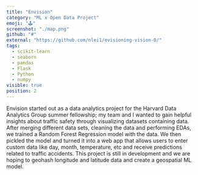 ```yaml
---
title: "Envision"
category: "ML x Open Data Project"
emoji: "🕹️"
screenshot: "./map.png"
github: "#"
external: "https://github.com/nlei1/evisioning-vision-0/"
tags:
  - scikit-learn
  - seaborn
  - pandas
  - Flask
  - Python
  - numpy
visible: true
position: 2
---
```




Envision started out as a data analytics project for the Harvard Data Analytics Group summer fellowship; my team and I wanted to gain helpful insights about traffic safety through visualizing datasets containing data. After merging different data sets, cleaning the data and performing EDAs, we trained a Random Forest Regression model with the data. We then pickled the model and turned it into a web app that allows users to enter custom data like day, month, temperature, etc and receive predictions related to traffic accidents. This project is still in development and we are hoping to geohash longitude and latitude data and create a geospatial ML model.
